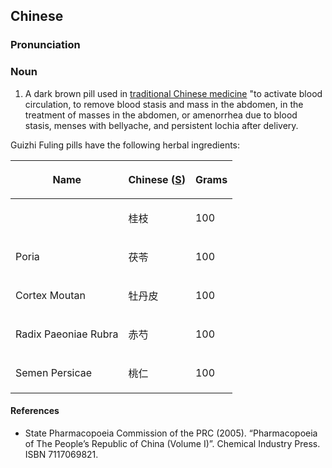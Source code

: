 ==Chinese==
{{zh-forms}}

===Pronunciation===
{{zh-pron
|m=guìzhī fúlíng wán
|cat=n
}}

===Noun===
{{zh-noun}}

# A dark brown pill used in [[traditional Chinese medicine]] "to activate blood circulation, to remove blood stasis and mass in the abdomen, in the treatment of masses in the abdomen, or amenorrhea due to blood stasis, menses with bellyache, and persistent lochia after delivery.

Guizhi Fuling pills have the following herbal ingredients:

{| class="wikitable sortable"
|-
!Name
!Chinese ([[Simplified Chinese|S]])
!Grams
|-
| {{l|la|ramulus|Ramulus}} {{l|mul|Cinnamomum|Cinnamomi}}
|桂枝
| 100
|-
|Poria
|茯苓
| 100
|-
|Cortex Moutan
|牡丹皮
| 100
|-
|Radix Paeoniae Rubra
|赤芍
|100
|-
|Semen Persicae
|桃仁
| 100
|}

====References====
* State Pharmacopoeia Commission of the PRC (2005). “Pharmacopoeia of The People’s Republic of China (Volume I)”. Chemical Industry Press. ISBN 7117069821.